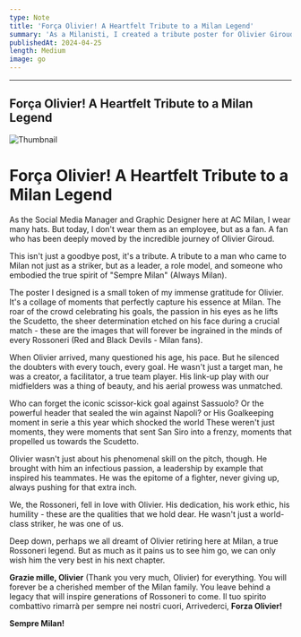 ```yaml
---
type: Note
title: 'Força Olivier! A Heartfelt Tribute to a Milan Legend'
summary: 'As a Milanisti, I created a tribute poster for Olivier Giroud, who embodied the Rossoneri spirit with his passion, leadership, and world-class talent.'
publishedAt: 2024-04-25
length: Medium
image: go
---
```


---
Força Olivier! A Heartfelt Tribute to a Milan Legend
---

![Thumbnail](https://github.com/hasin-codes/Hasin-Raiyan/blob/main/public/images/projects/olinotes/OliOli.jpg)

# Força Olivier! A Heartfelt Tribute to a Milan Legend

As the Social Media Manager and Graphic Designer here at AC Milan, I wear many hats. But today, I don't wear them as an employee, but as a fan. A fan who has been deeply moved by the incredible journey of Olivier Giroud.

This isn't just a goodbye post, it's a tribute. A tribute to a man who came to Milan not just as a striker, but as a leader, a role model, and someone who embodied the true spirit of "Sempre Milan" (Always Milan).

The poster I designed is a small token of my immense gratitude for Olivier. It's a collage of moments that perfectly capture his essence at Milan. The roar of the crowd celebrating his goals, the passion in his eyes as he lifts the Scudetto, the sheer determination etched on his face during a crucial match - these are the images that will forever be ingrained in the minds of every Rossoneri (Red and Black Devils - Milan fans).

When Olivier arrived, many questioned his age, his pace. But he silenced the doubters with every touch, every goal. He wasn't just a target man, he was a creator, a facilitator, a true team player. His link-up play with our midfielders was a thing of beauty, and his aerial prowess was unmatched.

Who can forget the iconic scissor-kick goal against Sassuolo? Or the powerful header that sealed the win against Napoli? or His Goalkeeping moment in serie a this year which shocked the world These weren't just moments, they were moments that sent San Siro into a frenzy, moments that propelled us towards the Scudetto.

Olivier wasn't just about his phenomenal skill on the pitch, though. He brought with him an infectious passion, a leadership by example that inspired his teammates. He was the epitome of a fighter, never giving up, always pushing for that extra inch.

We, the Rossoneri, fell in love with Olivier. His dedication, his work ethic, his humility - these are the qualities that we hold dear. He wasn't just a world-class striker, he was one of us.

Deep down, perhaps we all dreamt of Olivier retiring here at Milan, a true Rossoneri legend. But as much as it pains us to see him go, we can only wish him the very best in his next chapter.

**Grazie mille, Olivier** (Thank you very much, Olivier) for everything. You will forever be a cherished member of the Milan family. You leave behind a legacy that will inspire generations of Rossoneri to come. Il tuo spirito combattivo rimarrà per sempre nei nostri cuori, Arrivederci, 
**Forza Olivier!** 

**Sempre Milan!** 